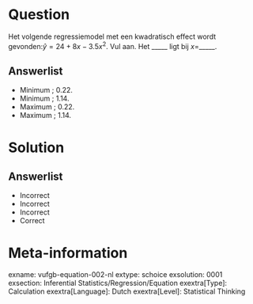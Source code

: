 Question
========
  
Het volgende regressiemodel met een kwadratisch effect wordt gevonden:$\hat{y}=24+8x-3.5{x^{2}}$. Vul aan. Het _____ ligt bij *x*=_____.

  
Answerlist
----------
* Minimum ; 0.22.
* Minimum ; 1.14.
* Maximum ; 0.22.
* Maximum ; 1.14.

Solution
========

Answerlist
----------
* Incorrect
* Incorrect
* Incorrect
* Correct

Meta-information
================
exname: vufgb-equation-002-nl
extype: schoice
exsolution: 0001
exsection: Inferential Statistics/Regression/Equation
exextra[Type]: Calculation
exextra[Language]: Dutch
exextra[Level]: Statistical Thinking
